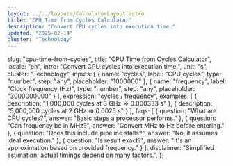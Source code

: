```yaml
---
layout: ../../layouts/CalculatorLayout.astro
title: "CPU Time from Cycles Calculator"
description: "Convert CPU cycles into execution time."
updated: "2025-02-14"
cluster: "Technology"
---
```


  slug: "cpu-time-from-cycles",
  title: "CPU Time from Cycles Calculator",
  locale: "en",
  intro: "Convert CPU cycles into execution time.",
  unit: "s",
  cluster: "Technology",
  inputs: [
    { name: "cycles", label: "CPU cycles", type: "number", step: "any", placeholder: "1000000" },
    { name: "frequency", label: "Clock frequency (Hz)", type: "number", step: "any", placeholder: "3000000000" }
  ],
  expression: "cycles / frequency",
  examples: [
    { description: "1,000,000 cycles at 3 GHz ⇒ 0.000333 s" },
    { description: "5,000,000 cycles at 2 GHz ⇒ 0.0025 s" }
  ],
  faqs: [
    { question: "What are CPU cycles?", answer: "Basic steps a processor performs." },
    { question: "Can frequency be in MHz?", answer: "Convert MHz to Hz before entering." },
    { question: "Does this include pipeline stalls?", answer: "No, it assumes ideal execution." },
    { question: "Is result exact?", answer: "It's an approximation based on provided frequency." }
  ],
  disclaimer: "Simplified estimation; actual timings depend on many factors.",
};

<Calculator schema={schema} />
